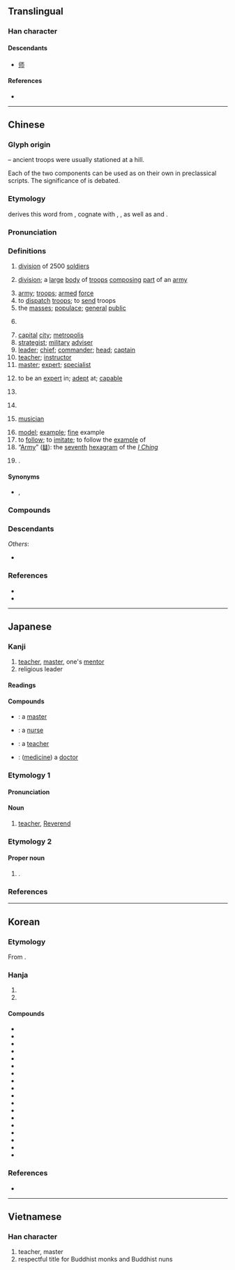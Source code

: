 {{also|师|帥}}
{{character info}}
==Translingual==
{{stroke order|type=animate}}

===Han character===
{{Han char|rn=50|rad=巾|as=07|sn=10|four=21727|canj=HRMLB|ids=⿰𠂤帀}}

====Descendants====
* [[师]]

====References====
* {{Han ref|kx=0331.350|dkj=08916|dj=0637.280|hdz=10740.020|uh=5E2B|ud=24107|bh=AE76|bd=44662}}

----

==Chinese==
{{zh-forms|s=师|alt=𠦵,𠵀,𢂖,𢃋,𨸲,𨸴,𩇱}}
{{zh-wp|zh|yue}}

===Glyph origin===
{{Han etym}}
{{Han compound|𠂤|帀|ls=ic|t1=mound, hill}} – ancient troops were usually stationed at a hill.

Each of the two components can be used as {{lang|zh|師}} on their own in preclassical scripts. The significance of {{lang|zh|帀}} is debated.

===Etymology===
{{zh-ref|Starostin}} derives this word from {{inh|zh|sit-pro|*rij||many}}, cognate with {{och-l|皆|all|tr=*kriːj}}, {{och-l|偕|together with|tr=*kriːj}}, as well as {{cog|bo|ཁྲི||ten thousand}} and {{cog|my|ရဲ||police}}.

===Pronunciation===
{{zh-pron
|m=shī
|m-s=si1
|dg=сы1/шы1
|c=si1
|c-t=lhu1
|g=si1
|h=pfs=sṳ̂;gd=si1
|j=si1
|mb=sú
|md=să/sṳ̆
|md_note=să - vernacular (“to be expert in; expert; term of address for experts”); sṳ̆ - literary
|mn=sai/xm,zz,tw:su/qz:sir
|mn_note=sai - vernacular; su/sir - literary
|mn-t=se1/sai1
|mn-t_note=sai1 - in 師父
|w=1sr
|x=sr1
|mc=y
|oc=y
|cat=n,v,pn,md:a
}}

===Definitions===
{{zh-hanzi}}

# {{lb|zh|historical|military}} [[division]] of 2500 [[soldiers]]
# {{lb|zh|military}} [[division]]; a [[large]] [[body]] of [[troops]] [[composing]] [[part]] of an [[army]]
# [[army]]; [[troops]]; [[armed]] [[force]]
# to [[dispatch]] [[troops]]; to [[send]] troops
# the [[masses]]; [[populace]]; [[general]] [[public]]
# {{lb|zh|historical}} {{n-g|A level of administrative division comprising ten major [[cities]].}}
# [[capital]] [[city]]; [[metropolis]]
# [[strategist]]; [[military]] [[adviser]]
# [[leader]]; [[chief]]; [[commander]]; [[head]]; [[captain]]
# [[teacher]]; [[instructor]]
# [[master]]; [[expert]]; [[specialist]]
# {{lb|zh|Min Dong}} to be an [[expert]] in; [[adept]] at; [[capable]]
# {{lb|zh|Min Dong}} {{n-g|Respectful term of address for an [[expert]] in a [[trade]] or [[profession]].}}
# {{lb|zh|religion}} {{n-g|Respectful title for [[monk]]s, [[nun]]s and [[Taoist]] [[priest]]s.}}
# {{lb|zh|historical}} [[musician]]
# [[model]]; [[example]]; [[fine]] example
# to [[follow]]; to [[imitate]]; to follow the [[example]] of
# “[[Army]]” ([[䷆]]): the [[seventh]] [[hexagram]] of the ''[[I Ching]]''
# {{surname|zh}}.

====Synonyms====
* {{s|military division}} {{zh-l|師團}}, {{q|Dungan}} {{l|dng|дивизия}}

===Compounds===
{{zh-der|師奶|京師|師父|一字之師|一字師|三師七證|三藏法師|上師|不師|么師|乞師|人師|仁義之師|住院醫師|俱舍師|偃師縣|偏師|先師|全科醫師|六師|出師|出師不利|出師表|劉師培|動眾勞師|勞師|勞師動眾|勞師襲遠|匠師|半師之分|印光大師|右師|名師|品酒師|問罪之師|嚴師|回師|圃師|圉師|國師|地師|地理師|地論師|場師|塾師|大宗師|大師|大師傅|大師兄|大師級|大會師|大法師|天師|天師道|太子太師|太子少師|太師|太師交椅|太師椅|太師母|太老師|女師|好為人師|妓師|婁師德|學無常師|宗師|官師|家庭醫師|專科醫師|尊師|尊師貴道|尊師重道|導師|導師制|少師|工師|工程師|工程師節|左師|巫師|帝師|師丈|師尹|師事|師人|師伯|師保|師傅|師兄|師兄弟|師公|師出有名|師出無名|師友|師叔|師古|師哥|師嚴道尊|師團|師妹|師姐|師姑|師娘|師婆|師家|師尊|師尼|師工|師帥|師師|師弟|師徒|師心|師心自是|師心自用|師承|師旅|師曠|師母|師氏|師法|師爺|師生|師直為壯|師祖|師範|師範大學|師範學校|師範教育|師範生|師老兵疲|師表|師襄|師訓|師說|師資|師道|師道尊嚴|師長|師門|座師|廚師|延師|建築師|張天師|張老師|律師|得勝之師|從師|恩師|成實師|房師|技師|投師|拜師|拜師學藝|拳師|按摩師|攝影師|攝論師|教師|教師會館|教師甄試|教師節|教師證書|教無常師|教誨師|文殊師利|明師|暴師|會師|會計師|本師|李師師|棧師|楫師|業師|樂師|機師|欺師滅祖|正明師|武師|殷師牛鬥|民族藝師|水師|法師|海師|清水祖師|滿師|潛師|灘師|為人師表|無師自通|牧師|犒師|狀師|狗頭軍師|獵師|率師|王師|王者師|班導師|班師|班師回朝|班師得勝|理髮師|理髮師傅|琴師|畫師|百世之師|百世師|百戰雄師|百萬雄師|督師|瞽師|祖師|祖師爺|祧師|禪師|萬世師表|种師中|种師道|科任老師|程式師|篙師|篦頭師傅|簡易師範|精算師|純陽祖師|級任導師|級任老師|紹興師爺|結髮事師|經師|緊張大師|練師|罟師|美容師|美術大師|義師|羸師|老師|老師傅|老師宿儒|老師父|能者為師|至聖先師|致師|興師|興師動眾|興師問罪|興師見罪|舟師|般師|良師|良師益友|荷葉先師|葬師|蒙師|藝師|藥劑師|藥師|藥師佛|藥師節|虎狼之師|蠶師|行師動眾|衲師|裱褙師傅|訟師|設計師|誓師|講師|謝師宴|護理師|負笈從師|貳師|賓師|起師動眾|蹙國喪師|軍師|辱國喪師|鄙師|配藥師|醫師|醫師節|醫檢師|鍊師|鏢師|開山大師|開山祖師|陳師鞠旅|雄師|雨師|雲師|雷師|顏師古|風伯雨師|餅師|馬師皇|騎師|魔術師|鷹師|鼓師|師恩|人之患在好為人師|則師|伽師|弓師|喪師}}

===Descendants===
{{CJKV||し|사|sư}}
''Others'':
* {{desc|vi|thầy|bor=1}}

===References===
* {{R:yue:Hanzi}}
* {{R:twedu|A01174}}

----

==Japanese==

===Kanji===
{{ja-kanji|grade=5|rs=巾07}}

# [[teacher]], [[master]], one's [[mentor]]
# religious leader

====Readings====
{{ja-readings
|goon=し
|kanon=し
|kun=
|nanori=のし, のり, もろ, かず, つかさ, みつ, もと
}}

====Compounds====
{{der-top|Compounds}}
* {{ja-r|師%匠|し%しょう}}: a [[master]]
* {{ja-r|看%護%師|かん%ご%し}}: a [[nurse]]
* {{ja-r|教%師|きょう%し}}: a [[teacher]]
* {{ja-r|医%師|い%し}}: ([[medicine]]) a [[doctor]]
{{der-bottom}}

===Etymology 1===

====Pronunciation====
{{ja-pron|し|acc=1|acc_ref=DJR,NHK}}

====Noun====
{{ja-kanjitab|し|yomi=on}}
{{ja-noun|し}}

# [[teacher]], [[Reverend]]

===Etymology 2===

====Proper noun====
{{ja-kanjitab|し|yomi=kun}}
{{ja-pos|proper|もろ}}

# {{surname|ja|sort=もろ}}.

===References===
<references/>

----

==Korean==

===Etymology===
From {{der|ko|ltc|-}} {{ltc-l|師}}. {{hanja-hunmong|ᄉᆞ|so|儒學#상34A}}

===Hanja===
{{ko-hanja-search}}
{{ko-hanja|스승|사}}

# {{hanja form of|사|[[teacher]]; [[master]]; one's [[mentor]]}}
# {{hanja form of|사|{{lb|ko|military}} [[division]]; [[army]]}}

====Compounds====
{{der-top3|Compounds}}
* {{ko-l|교사|敎師}}
* {{ko-l|의사|醫師}}
* {{ko-l|목사|牧師}}
* {{ko-l|강사|講師}}
* {{ko-l|사범|師範}}
* {{ko-l|기사|技師}}
* {{ko-l|은사|恩師}}
* {{ko-l|사단|師團}}
* {{ko-l|군사|軍師}}
* {{ko-l|사제|師弟}}
* {{ko-l|약사|藥師}}
* {{ko-l|사부|師父}}
* {{ko-l|법사|法師}}
* {{ko-l|사부|師傅}}
* {{ko-l|도사|導師}}
* {{ko-l|간호사|看護師}}
* {{ko-l|출사표|出師表}}
* {{ko-l|수의사|獸醫師}}
{{der-bottom}}

===References===
* {{R:hanjadoc|2994}}

----

==Vietnamese==

===Han character===
{{vi-readings|reading=sư|rs=巾07}}

# teacher, master
# respectful title for Buddhist monks and Buddhist nuns